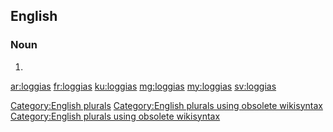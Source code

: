 ==English==

===Noun===
{{head|en}}

# {{plural of|loggia}}

[[Category:English plurals]][[Category:English plurals using obsolete wikisyntax]][[Category:English plurals using obsolete wikisyntax]]

[[ar:loggias]]
[[fr:loggias]]
[[ku:loggias]]
[[mg:loggias]]
[[my:loggias]]
[[sv:loggias]]